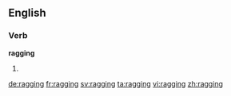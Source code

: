 ==English==
{{wikipedia}}
===Verb===
'''ragging'''
# {{present participle of|rag}}

[[de:ragging]]
[[fr:ragging]]
[[sv:ragging]]
[[ta:ragging]]
[[vi:ragging]]
[[zh:ragging]]